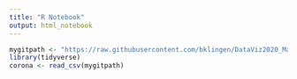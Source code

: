 ```yaml
---
title: "R Notebook"
output: html_notebook
---
```


```r
mygitpath <- "https://raw.githubusercontent.com/bklingen/DataViz2020_Maps/master/CoronaCases.csv"
library(tidyverse)
corona <- read_csv(mygitpath)
```


